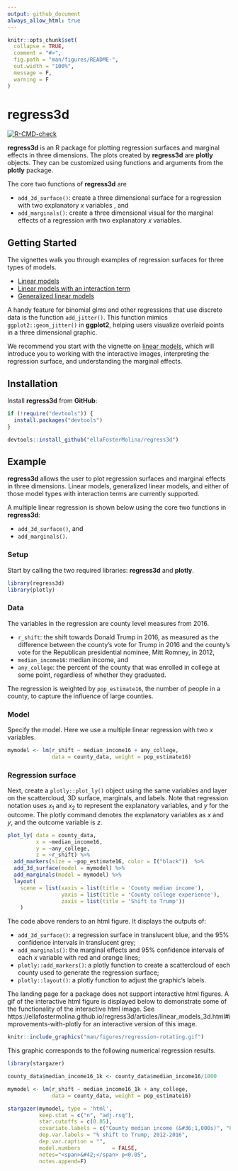 ```yaml
---
output: github_document
always_allow_html: true
---
```


<!-- README.md is generated from README.Rmd. Please edit that file -->

```r
knitr::opts_chunk$set(
  collapse = TRUE,
  comment = "#>",
  fig.path = "man/figures/README-",
  out.width = "100%",
  message = F,
  warning = F
)
```

# regress3d

<!-- badges: start -->
[![R-CMD-check](https://github.com/ellaFosterMolina/regress3d/actions/workflows/R-CMD-check.yaml/badge.svg)](https://github.com/ellaFosterMolina/regress3d/actions/workflows/R-CMD-check.yaml)
<!-- badges: end -->

__regress3d__ is an R package for plotting regression surfaces and marginal effects in three dimensions. The plots created by __regress3d__ are __plotly__ objects. They can be customized using functions and arguments from the __plotly__ package. 

The core two functions of __regress3d__ are  

* `add_3d_surface()`: create a three dimensional surface for a regression with two explanatory $x$ variables , and
* `add_marginals()`: create a three dimensional visual for the marginal effects of a regression with two explanatory $x$ variables.

## Getting Started

The vignettes walk you through examples of regression surfaces for three types of models.

* [Linear models](https://ellafostermolina.github.io/regress3d/articles/linear_models_3d.html) 
* [Linear models with an interaction term](https://ellafostermolina.github.io/regress3d/articles/linear_models_w_interactions_3d.html)
* [Generalized linear models](https://ellafostermolina.github.io/regress3d/articles/generalized_linear_models_3d.html)

A handy feature for binomial glms and other regressions that use discrete data is the function `add_jitter()`. This function mimics `ggplot2::geom_jitter()` in __ggplot2__, helping users visualize overlaid points in a three dimensional graphic.

We recommend you start with the vignette on [linear models](https://ellafostermolina.github.io/regress3d/articles/linear_models_3d.html), which will introduce you to working with the interactive images, interpreting the regression surface, and understanding the marginal effects. 


## Installation

Install __regress3d__ from __GitHub__:

```r
if (!require("devtools")) {
  install.packages("devtools")
}

devtools::install_github("ellaFosterMolina/regress3d")
```

## Example

__regress3d__ allows the user to plot regression surfaces and marginal effects in three dimensions. Linear models, generalized linear models, and either of those model types with interaction terms are currently supported.

A multiple linear regression is shown below using the core two functions in __regress3d__: 

* `add_3d_surface()`, and
* `add_marginals()`.

### Setup

Start by calling the two required libraries: __regress3d__ and __plotly__.

```r
library(regress3d)
library(plotly)
```

### Data

The variables in the regression are county level measures from 2016.

* `r_shift`: the shift towards Donald Trump in 2016, as measured as the difference between the county's vote for Trump in 2016 and the county's vote for the Republican presidential nominee, Mitt Romney, in 2012,
* `median_income16`: median income, and 
* `any_college`: the percent of the county that was enrolled in college at some point, regardless of whether they graduated.

The regression is weighted by `pop_estimate16`, the number of people in a county, to capture the influence of large counties.

### Model 

Specify the model. Here we use a multiple linear regression with two $x$ variables.

```r
mymodel <- lm(r_shift ~ median_income16 + any_college, 
              data = county_data, weight = pop_estimate16)
```

### Regression surface

Next, create a `plotly::plot_ly()` object using the same variables and layer on the scattercloud, 3D surface, marginals, and labels. Note that regression notation uses $x_1$ and $x_2$ to represent the explanatory variables, and $y$ for the outcome. The plotly command denotes the explanatory variables as $x$ and $y$, and the outcome variable is $z$.

```r
plot_ly( data = county_data,
         x = ~median_income16,
         y = ~any_college,
         z = ~r_shift) %>%
  add_markers(size = ~pop_estimate16, color = I("black"))  %>%
  add_3d_surface(model = mymodel) %>%
  add_marginals(model = mymodel) %>%
  layout( 
    scene = list(xaxis = list(title = 'County median income'),
                 yaxis = list(title = 'County college experience'),
                 zaxis = list(title = 'Shift to Trump'))
    )
```

The code above renders to an html figure. It displays the outputs of:

* `add_3d_surface()`: a regression surface in translucent blue, and the 95\% confidence intervals in translucent grey;
* `add_marginals()`: the marginal effects and 95\% confidence intervals of each $x$ variable with red and orange lines;
* `plotly::add_markers()`: a plotly function to create a scattercloud of each county used to generate the regression surface;
* `plotly::layout()`: a plotly function to adjust the graphic's labels.

The landing page for a package does not support interactive html figures. A gif of the interactive html figure is displayed below to demonstrate some of the functionality of the interactive html image. See https://ellafostermolina.github.io/regress3d/articles/linear_models_3d.html#improvements-with-plotly for an interactive version of this image.

```r
knitr::include_graphics("man/figures/regression-rotating.gif")
```

This graphic corresponds to the following numerical regression results.

```r
library(stargazer)

county_data$median_income16_1k <- county_data$median_income16/1000

mymodel <- lm(r_shift ~ median_income16_1k + any_college, 
              data = county_data, weight = pop_estimate16)

stargazer(mymodel, type = 'html',
          keep.stat = c("n", "adj.rsq"),
          star.cutoffs = c(0.05),
          covariate.labels = c("County median income (&#36;1,000s)", "County college experience", "Constant"),
          dep.var.labels = "% shift to Trump, 2012-2016",
          dep.var.caption = "",
          model.numbers          = FALSE, 
          notes="<span>&#42;</span> p<0.05",
          notes.append=F)
```
